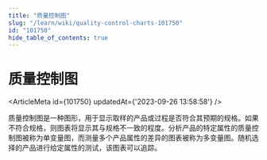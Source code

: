 ```yaml
---
title: "质量控制图"
slug: "/learn/wiki/quality-control-charts-101750"
id: "101750"
hide_table_of_contents: true
---
```



# 质量控制图

<ArticleMeta id={101750} updatedAt={'2023-09-26 13:58:58'} />
<div className='border-solid border-b border-t-0 my-4 border-[var(--ifm-color-gray-300)]' />

质量控制图是一种图形，用于显示取样的产品或过程是否符合其预期的规格。如果不符合规格，则图表将显示其与规格不一致的程度。分析产品的特定属性的质量控制图被称为单变量图，而测量多个产品属性的差异的图表被称为多变量图。随机选择的产品进行给定属性的测试，该图表可以追踪。
